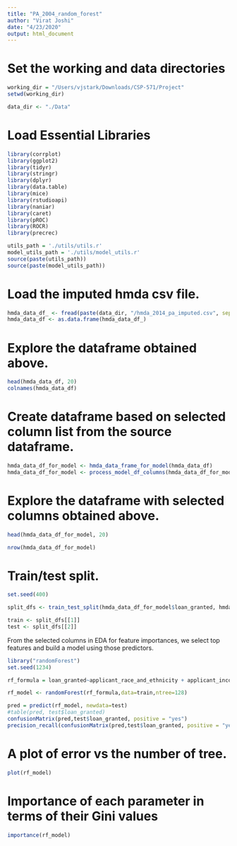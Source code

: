 ```yaml
---
title: "PA_2004_random_forest"
author: "Virat Joshi"
date: "4/23/2020"
output: html_document
---
```


# Set the working and data directories
```r
working_dir = "/Users/vjstark/Downloads/CSP-571/Project"
setwd(working_dir)

data_dir <- "./Data"
```


# Load Essential Libraries
```r
library(corrplot)
library(ggplot2)
library(tidyr)
library(stringr)
library(dplyr)
library(data.table)
library(mice)
library(rstudioapi)    
library(naniar)
library(caret)
library(pROC)
library(ROCR)
library(precrec)

utils_path = './utils/utils.r'
model_utils_path = './utils/model_utils.r'
source(paste(utils_path))
source(paste(model_utils_path))
```


# Load the imputed hmda csv file.
```r
hmda_data_df_ <- fread(paste(data_dir, "/hmda_2014_pa_imputed.csv", sep=""))
hmda_data_df <- as.data.frame(hmda_data_df_)
```

# Explore the dataframe obtained above.
```r
head(hmda_data_df, 20)
colnames(hmda_data_df)
```



# Create dataframe based on selected column list from the source dataframe.
```r
hmda_data_df_for_model <- hmda_data_frame_for_model(hmda_data_df)
hmda_data_df_for_model <- process_model_df_columns(hmda_data_df_for_model)

```


# Explore the dataframe with selected columns obtained above.
```r
head(hmda_data_df_for_model, 20)

nrow(hmda_data_df_for_model)

```

# Train/test split.
```r
set.seed(400)

split_dfs <- train_test_split(hmda_data_df_for_model$loan_granted, hmda_data_df_for_model)

train <- split_dfs[[1]]
test <- split_dfs[[2]]
```

From the selected columns in EDA for feature importances, we select top features and build a model using those predictors.
```r
library("randomForest")
set.seed(1234)

rf_formula = loan_granted~applicant_race_and_ethnicity + applicant_income_000s + loan_amount_000s + preapproval + co_applicant_present + minority_population + loan_purpose + tract_to_msamd_income + applicant_sex + property_type + owner_occupancy + agency_code + rate_spread + respondent_id

rf_model <- randomForest(rf_formula,data=train,ntree=128)
```

```r
pred = predict(rf_model, newdata=test)
#table(pred, test$loan_granted)
confusionMatrix(pred,test$loan_granted, positive = "yes")
precision_recall(confusionMatrix(pred,test$loan_granted, positive = "yes")$table)
```

# A plot of error vs the number of tree.
```r
plot(rf_model)
```

# Importance of each parameter in terms of their Gini values
```r
importance(rf_model)
```





